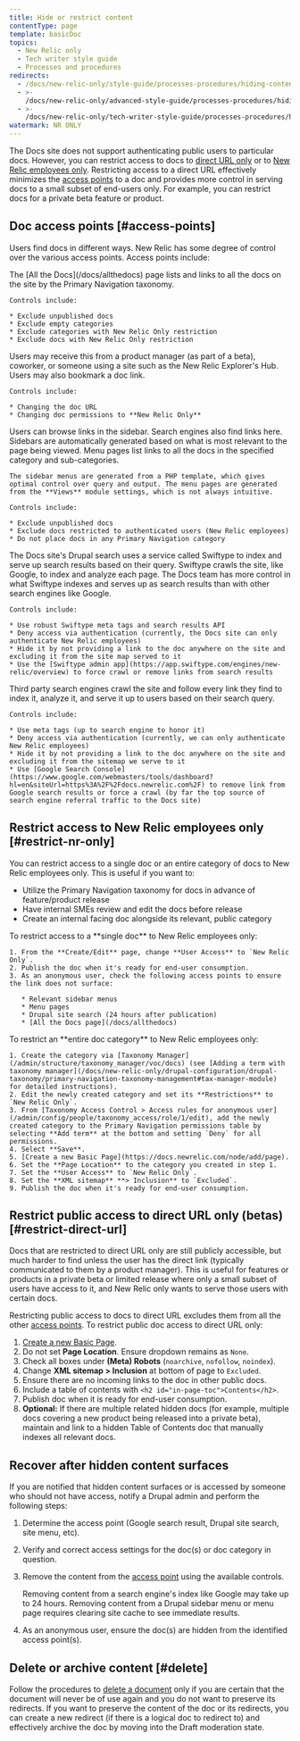 ```yaml
---
title: Hide or restrict content
contentType: page
template: basicDoc
topics:
  - New Relic only
  - Tech writer style guide
  - Processes and procedures
redirects:
  - /docs/new-relic-only/style-guide/processes-procedures/hiding-content
  - >-
    /docs/new-relic-only/advanced-style-guide/processes-procedures/hiding-content
  - >-
    /docs/new-relic-only/tech-writer-style-guide/processes-procedures/hiding-content
watermark: NR ONLY
---
```


The Docs site does not support authenticating public users to particular docs. However, you can restrict access to docs to [direct URL only](#restrict-direct-url) or to [New Relic employees only](#restrict-nr-only). Restricting access to a direct URL effectively minimizes the [access points](#access-points) to a doc and provides more control in serving docs to a small subset of end-users only. For example, you can restrict docs for a private beta feature or product.

## Doc access points [#access-points]

Users find docs in different ways. New Relic has some degree of control over the various access points. Access points include:

<CollapserGroup>
  <Collapser title="All the Docs page (or other auto-generated index pages)">
    The [All the Docs](/docs/allthedocs) page lists and links to all the docs on the site by the Primary Navigation taxonomy.

    Controls include:

    * Exclude unpublished docs
    * Exclude empty categories
    * Exclude categories with New Relic Only restriction
    * Exclude docs with New Relic Only restriction
  </Collapser>

  <Collapser title="Direct URL">
    Users may receive this from a product manager (as part of a beta), coworker, or someone using a site such as the New Relic Explorer's Hub. Users may also bookmark a doc link.

    Controls include:

    * Changing the doc URL
    * Changing doc permissions to **New Relic Only**
  </Collapser>

  <Collapser title="Drupal sidebar menus, menu pages">
    Users can browse links in the sidebar. Search engines also find links here. Sidebars are automatically generated based on what is most relevant to the page being viewed. Menu pages list links to all the docs in the specified category and sub-categories.

    The sidebar menus are generated from a PHP template, which gives optimal control over query and output. The menu pages are generated from the **Views** module settings, which is not always intuitive.

    Controls include:

    * Exclude unpublished docs
    * Exclude docs restricted to authenticated users (New Relic employees)
    * Do not place docs in any Primary Navigation category
  </Collapser>

  <Collapser title="Drupal site search (via Swiftype)">
    The Docs site's Drupal search uses a service called Swiftype to index and serve up search results based on their query. Swiftype crawls the site, like Google, to index and analyze each page. The Docs team has more control in what Swiftype indexes and serves up as search results than with other search engines like Google.

    Controls include:

    * Use robust Swiftype meta tags and search results API
    * Deny access via authentication (currently, the Docs site can only authenticate New Relic employees)
    * Hide it by not providing a link to the doc anywhere on the site and excluding it from the site map served to it
    * Use the [Swiftype admin app](https://app.swiftype.com/engines/new-relic/overview) to force crawl or remove links from search results
  </Collapser>

  <Collapser title="Search engines (Google, Yahoo, Bing, etc)">
    Third party search engines crawl the site and follow every link they find to index it, analyze it, and serve it up to users based on their search query.

    Controls include:

    * Use meta tags (up to search engine to honor it)
    * Deny access via authentication (currently, we can only authenticate New Relic employees)
    * Hide it by not providing a link to the doc anywhere on the site and excluding it from the sitemap we serve to it
    * Use [Google Search Console](https://www.google.com/webmasters/tools/dashboard?hl=en&siteUrl=https%3A%2F%2Fdocs.newrelic.com%2F) to remove link from Google search results or force a crawl (by far the top source of search engine referral traffic to the Docs site)
  </Collapser>
</CollapserGroup>

## Restrict access to New Relic employees only [#restrict-nr-only]

You can restrict access to a single doc or an entire category of docs to New Relic employees only. This is useful if you want to:

* Utilize the Primary Navigation taxonomy for docs in advance of feature/product release
* Have internal SMEs review and edit the docs before release
* Create an internal facing doc alongside its relevant, public category

<CollapserGroup>
  <Collapser title="Restrict single doc to New Relic Only">
    To restrict access to a **single doc** to New Relic employees only:

    1. From the **Create/Edit** page, change **User Access** to `New Relic Only`.
    2. Publish the doc when it's ready for end-user consumption.
    3. As an anonymous user, check the following access points to ensure the link does not surface:

       * Relevant sidebar menus
       * Menu pages
       * Drupal site search (24 hours after publication)
       * [All the Docs page](/docs/allthedocs)
  </Collapser>

  <Collapser title="Restrict entire doc category to New Relic employees only">
    To restrict an **entire doc category** to New Relic employees only:

    1. Create the category via [Taxonomy Manager](/admin/structure/taxonomy_manager/voc/docs) (see [Adding a term with taxonomy manager](/docs/new-relic-only/drupal-configuration/drupal-taxonomy/primary-navigation-taxonomy-management#tax-manager-module) for detailed instructions).
    2. Edit the newly created category and set its **Restrictions** to `New Relic Only`.
    3. From [Taxonomy Access Control > Access rules for anonymous user](/admin/config/people/taxonomy_access/role/1/edit), add the newly created category to the Primary Navigation permissions table by selecting **Add term** at the bottom and setting `Deny` for all permissions.
    4. Select **Save**.
    5. [Create a new Basic Page](https://docs.newrelic.com/node/add/page).
    6. Set the **Page Location** to the category you created in step 1.
    7. Set the **User Access** to `New Relic Only`.
    8. Set the **XML sitemap** **> Inclusion** to `Excluded`.
    9. Publish the doc when it's ready for end-user consumption.
  </Collapser>
</CollapserGroup>

## Restrict public access to direct URL only (betas) [#restrict-direct-url]

Docs that are restricted to direct URL only are still publicly accessible, but much harder to find unless the user has the direct link (typically communicated to them by a product manager). This is useful for features or products in a private beta or limited release where only a small subset of users have access to it, and New Relic only wants to serve those users with certain docs.

Restricting public access to docs to direct URL excludes them from all the other [access points](#access-points). To restrict public doc access to direct URL only:

1. [Create a new Basic Page](https://docs.newrelic.com/node/add/page).
2. Do not set **Page Location**. Ensure dropdown remains as `None`.
3. Check all boxes under **(Meta) Robots** (`noarchive`, `nofollow`, `noindex`).
4. Change **XML sitemap > Inclusion** at bottom of page to `Excluded`.
5. Ensure there are no incoming links to the doc in other public docs.
6. Include a table of contents with `<h2 id="in-page-toc">Contents</h2>`.
7. Publish doc when it is ready for end-user consumption.
8. **Optional:** If there are multiple related hidden docs (for example, multiple docs covering a new product being released into a private beta), maintain and link to a hidden Table of Contents doc that manually indexes all relevant docs.

## Recover after hidden content surfaces

If you are notified that hidden content surfaces or is accessed by someone who should not have access, notify a Drupal admin and perform the following steps:

1. Determine the access point (Google search result, Drupal site search, site menu, etc).
2. Verify and correct access settings for the doc(s) or doc category in question.
3. Remove the content from the [access point](#access-points) using the available controls.

   <Callout variant="tip">
     Removing content from a search engine's index like Google may take up to 24 hours. Removing content from a Drupal sidebar menu or menu page requires clearing site cache to see immediate results.
   </Callout>
4. As an anonymous user, ensure the doc(s) are hidden from the identified access point(s).

## Delete or archive content [#delete]

Follow the procedures to [delete a document](/docs/new-relic-only/advanced-style-guide/processes-procedures/delete-document) only if you are certain that the document will never be of use again and you do not want to preserve its redirects. If you want to preserve the content of the doc or its redirects, you can create a new redirect (if there is a logical doc to redirect to) and effectively archive the doc by moving into the Draft moderation state.
